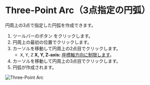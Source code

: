 
# Three-Point Arc（3点指定の円弧）

<Reference shortcut='' command='Three-Point Arc' button='ツールバー' />

円周上の3点で指定した円弧を作成できます。

1. ツールバーのボタン <ButtonIcon type="button-three-point-arc" /> をクリックします。
2. 円周上の最初の位置でクリックします。
3. カーソルを移動して円周上の2点目でクリックします。
   - <kbd>X</kbd>, <kbd>Y</kbd>, <kbd>Z</kbd> **X, Y, Z-axis:** [座標軸方向に制限します](./sketching-tips#limit-to-the-coordinate-axis-direction)。
4. カーソルを移動して円周上の3点目でクリックします。
5. 円弧が作成されます。

![Three-Point Arc](/img/three-point-arc.gif)





